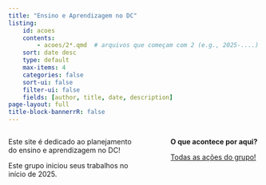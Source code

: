 ```yaml
---
title: "Ensino e Aprendizagem no DC"
listing:
    id: acoes
    contents:
        - acoes/2*.qmd  # arquivos que começam com 2 (e.g., 2025-....)
    sort: date desc
    type: default
    max-items: 4
    categories: false
    sort-ui: false
    filter-ui: false
    fields: [author, title, date, description]
page-layout: full
title-block-bannerrR: false
---
```


:::: {.columns}

::: {.column width="50%"}
Este site é dedicado ao planejamento do ensino e aprendizagem no DC!

Este grupo iniciou seus trabalhos no início de 2025.
:::

::: {.column width="5%"}
:::


::: {.column width="35%"}
**O que acontece por aqui?**

::: {#acoes}
:::

[Todas as ações do grupo!](acoes/index.html)

:::

::::